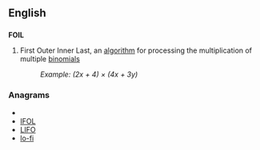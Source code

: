 {{also|foil}}
==English==
==={{initialism}}===
'''FOIL'''

# First Outer Inner Last, an [[algorithm]] for processing the multiplication of multiple [[binomial]]s
#:''Example:  (2x + 4) &times; (4x + 3y)''

===Anagrams===
* {{alphagram|[[filo#English|filo]]}} 
* [[IFOL#English|IFOL]]
* [[LIFO#English|LIFO]]
* [[lo-fi#English|lo-fi]]